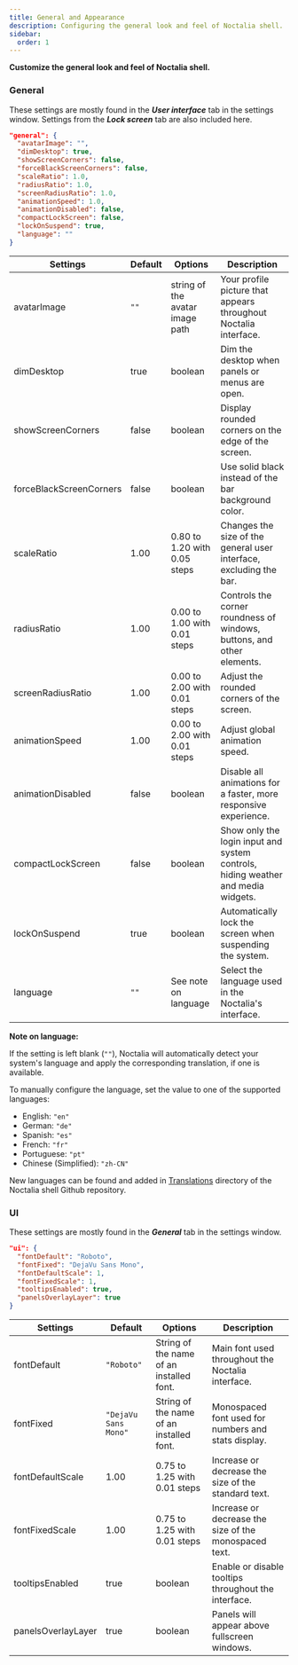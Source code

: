 ```yaml
---
title: General and Appearance
description: Configuring the general look and feel of Noctalia shell.
sidebar:
  order: 1
---
```


**Customize the general look and feel of Noctalia shell.**

### General

These settings are mostly found in the ***User interface*** tab in the settings window. Settings from the ***Lock screen*** tab are also included here.

```json
"general": {
  "avatarImage": "",
  "dimDesktop": true,
  "showScreenCorners": false,
  "forceBlackScreenCorners": false,
  "scaleRatio": 1.0,
  "radiusRatio": 1.0,
  "screenRadiusRatio": 1.0,
  "animationSpeed": 1.0,
  "animationDisabled": false,
  "compactLockScreen": false,
  "lockOnSuspend": true,
  "language": ""
}
```

| Settings                | Default   | Options                          | Description                                                 |
|-------------------------|-----------|----------------------------------|-------------------------------------------------------------|
| avatarImage             | `""`      | string of the avatar image path  | Your profile picture that appears throughout Noctalia interface. |
| dimDesktop              | true      | boolean                          | Dim the desktop when panels or menus are open.              |
| showScreenCorners       | false     | boolean                          | Display rounded corners on the edge of the screen.          |
| forceBlackScreenCorners | false     | boolean                          | Use solid black instead of the bar background color.        |
| scaleRatio              | 1.00      | 0.80 to 1.20 with 0.05 steps     | Changes the size of the general user interface, excluding the bar. |
| radiusRatio             | 1.00      | 0.00 to 1.00 with 0.01 steps     | Controls the corner roundness of windows, buttons, and other elements. |
| screenRadiusRatio       | 1.00      | 0.00 to 2.00 with 0.01 steps     | Adjust the rounded corners of the screen.                   |
| animationSpeed          | 1.00      | 0.00 to 2.00 with 0.01 steps     | Adjust global animation speed.                              |
| animationDisabled       | false     | boolean                          | Disable all animations for a faster, more responsive experience. |
| compactLockScreen       | false     | boolean                          | Show only the login input and system controls, hiding weather and media widgets. |
| lockOnSuspend           | true      | boolean                          | Automatically lock the screen when suspending the system.   |
| language                | `""`      | See note on language             | Select the language used in the Noctalia's interface.    |

**Note on language:**

If the setting is left blank (`""`), Noctalia will automatically detect your system's language and apply the corresponding translation, if one is available.

To manually configure the language, set the value to one of the supported languages:

- English:    `"en"`
- German:     `"de"`
- Spanish:    `"es"`
- French:     `"fr"`
- Portuguese: `"pt"`
- Chinese (Simplified):    `"zh-CN"`

New languages can be found and added in [Translations](https://github.com/noctalia-dev/noctalia-shell/tree/main/Assets/Translations) directory of the Noctalia shell Github repository.

### UI

These settings are mostly found in the ***General*** tab in the settings window.

```json
"ui": {
  "fontDefault": "Roboto",
  "fontFixed": "DejaVu Sans Mono",
  "fontDefaultScale": 1,
  "fontFixedScale": 1,
  "tooltipsEnabled": true,
  "panelsOverlayLayer": true
}
```

| Settings                | Default              | Options                                  | Description                                           |
|-------------------------|----------------------|------------------------------------------|-------------------------------------------------------|
| fontDefault             | `"Roboto"`           | String of the name of an installed font. | Main font used throughout the Noctalia interface.     |
| fontFixed               | `"DejaVu Sans Mono"` | String of the name of an installed font. | Monospaced font used for numbers and stats display.   |
| fontDefaultScale        | 1.00                 | 0.75 to 1.25 with 0.01 steps             | Increase or decrease the size of the standard text.   |
| fontFixedScale          | 1.00                 | 0.75 to 1.25 with 0.01 steps             | Increase or decrease the size of the monospaced text. |
| tooltipsEnabled         | true                 | boolean                                  | Enable or disable tooltips throughout the interface.  |
| panelsOverlayLayer      | true                 | boolean                                  | Panels will appear above fullscreen windows.          |
